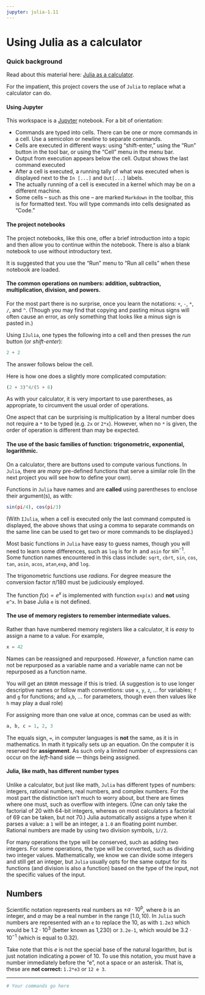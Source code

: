 ```yaml
---
jupyter: julia-1.11
---
```

# Using Julia as a calculator


### Quick background

Read about this material here: [Julia as a calculator](http://mth229.github.io/calculator.html).

For the impatient, this project covers the use of `Julia` to replace what a calculator can do.

#### Using Jupyter

This workspace is a [Jupyter](https://jupyter.org/) notebook. For a
bit of orientation:

* Commands are typed into cells. There can be one or more commands in a cell. Use a semicolon or newline to separate commands.
* Cells are executed in different ways: using "shift-enter," using the "Run" button in the tool bar, or using the "Cell" menu in the menu bar.
* Output from execution appears below the cell. Output shows the last command executed
* After a cell is executed, a running tally of what was executed when is displayed next to the `In [...]` and `Out[...]` labels.
* The actually running of a cell is executed in a kernel which may be on a different machine.
* Some cells -- such as this one -- are marked `Markdown` in the toolbar, this is for formatted text. You will type commands into cells designated as "Code."

#### The project notebooks

The project notebooks, like this one, offer a brief introduction into a topic and then allow you to continue within the notebook. There is also a blank notebook to use without introductory text.

It is suggested that you use the "Run" menu to "Run all cells" when these notebook are loaded.


#### The common operations on numbers: addition, subtraction,  multiplication, division, and powers.

For the most part there is no surprise, once you learn the notations:
`+`, `-`, `*`, `/`, and `^`. (Though you may find that copying and
pasting minus signs will often cause an error, as only something
that looks like a minus sign is pasted in.)

Using `IJulia`, one types the following into a cell and then presses
the *run* button (or *shift-enter*):

```julia
2 + 2
```

The answer follows below the cell.

Here is how one does a slightly more complicated computation:

```julia
(2 + 3)^4/(5 + 6)
```

As with your calculator, it is very important to use parentheses, as
appropriate, to circumvent the usual order of operations.

One aspect that can be surprising is multiplication by a literal number does not require a `*` to be typed (e.g. `2x` or `2*x`). However, when no `*` is given, the order of operation is different than may be expected.



#### The use of the basic families of function: trigonometric, exponential, logarithmic.

On a calculator, there are buttons used to compute various functions. In `Julia`, there are *many* pre-defined functions that serve a similar role (In the next project you will see how to define your own).

Functions in `Julia` have names and are **called** using parentheses to enclose their argument(s), as with:

```julia
sin(pi/4), cos(pi/3)
```

(With `IJulia`, when a cell is executed only the last command computed
is displayed, the above shows that using a comma to separate commands
	on the same line can be used to get two or more commands to be
displayed.)

Most basic functions in `Julia` have easy to guess names, though you
will need to learn some differences, such as `log` is for $\ln$ and
`asin` for $\sin^{-1}$. Some function names encountered in this class include: `sqrt`, `cbrt`, `sin`, `cos`, `tan`,  `asin`, `acos`, `atan`,`exp`, and `log`.


The trigonometric functions use *radians*. For degree measure the conversion factor $\pi/180$ must be judiciously employed.

The function $f(x) = e^x$ is implemented with function `exp(x)` and **not** using `e^x`. In base Julia `e` is not defined.


#### The use of memory registers to remember intermediate values.

Rather than have numbered memory registers like a calculator, it is *easy* to assign a name to a value. For example,

```julia
x = 42
```

Names can be reassigned and repurposed. *However*, a function name can
not be repurposed as a variable name and a variable name can not be
repurposed as a function name. 

You will get an `ERROR` message if this
is tried. (A suggestion is to use longer descriptive names or follow
math conventions: use `x`, `y`, `z`, ... for variables; `f` and `g`
for functions; and `a`,`b`, ... for parameters, though even then
values like `h` may play a dual role)


For assigning more than one value at once, commas can be used as with:

```julia
a, b, c = 1, 2, 3
```

The equals sign, `=`, in computer languages is **not** the same, as it is in mathematics. In math it typically sets up an equation. On the computer it is reserved for **assignment**. As such only a limited number of expressions can occur on the *left*-hand side --- things being assigned.

#### Julia, like math, has different number types


Unlike a calculator, but just like math, `Julia` has different types of
numbers: integers, rational numbers, real numbers, and complex
numbers. For the most part the distinction isn't much to worry about,
but there are times where one must, such as overflow with
integers. (One can only take the factorial of 20 with 64-bit integers,
whereas on most calculators a factorial of 69 can be taken, but
not 70.) Julia automatically assigns a type when it parses a value: a
`1` will be an integer, a `1.0` an floating point number. Rational
numbers are made by using two division symbols, `1//2`.

For many operations the type will be conserved, such as adding two
integers. For some operations, the type will be converted, such as
dividing two integer values. Mathematically, we know we can divide
some integers and still get an integer, but `Julia` usually opts for
the same output for its functions (and division is also a function)
based on the type of the input, not the specific values of the input.


## Numbers


Scientific notation represents real numbers as $\pm a \cdot 10^b$, where
$b$ is an integer, and $a$ may be a real number in the range $[1.0, 10)$.
In `Julia` such numbers are represented with an `e` to replace
the 10, as with `1.2e3` which would be $1.2 \cdot 10^3$ (better known as 1,230) or
`3.2e-1`, which would be $3.2 \cdot 10^{-1}$ (which is equal to $0.32$). 

Take note that this $e$ is not the special base of the natural logarithm, but is just notation indicating a power of $10$. To use this notation, you must have a number immediately before the "e", not a space or an asterisk. That is, these are **not correct:** `1.2*e3` or `12 e 3`.

----

```julia
# Your commands go here


```
